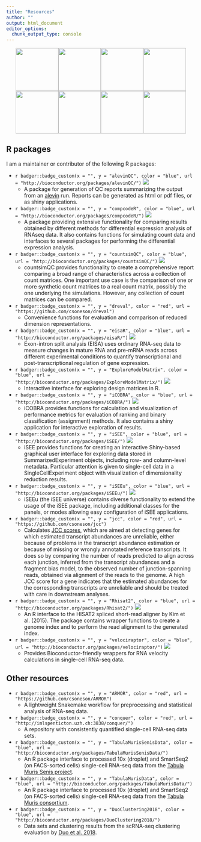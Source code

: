 ```yaml
---
title: "Resources"
author: ""
output: html_document
editor_options: 
  chunk_output_type: console
---
```


<center>
[![](stickers/alevinQC.png){width=3cm}](https://bioconductor.org/packages/alevinQC/)[![](stickers/ARMOR.png){width=3cm}](https://github.com/csoneson/ARMOR)[![](stickers/countsimQC.png){width=3cm}](https://bioconductor.org/packages/countsimQC/)[![](stickers/eisaR.png){width=3cm}](https://bioconductor.org/packages/eisaR/)[![](stickers/emm_logo.png){width=3cm}](https://bioconductor.org/packages/ExploreModelMatrix/)[![](stickers/iCOBRA.png){width=3cm}](https://bioconductor.org/packages/iCOBRA/)[![](stickers/iSEE.png){width=3cm}](https://bioconductor.org/packages/iSEE/)[![](stickers/velociraptor_sticker.png){width=3cm}](https://bioconductor.org/packages/velociraptor/)
</center>


## R packages

I am a maintainer or contributor of the following R packages:

- `r badger::badge_custom(x = "", y = "alevinQC", color = "blue", url = "http://bioconductor.org/packages/alevinQC/")` <img src="https://bioconductor.org/shields/years-in-bioc/alevinQC.svg">
  - A package for generation of QC reports summarizing the output from an [alevin](https://salmon.readthedocs.io/en/latest/alevin.html) run. Reports can be generated as html or pdf files, or as shiny applications.
- `r badger::badge_custom(x = "", y = "compcodeR", color = "blue", url = "http://bioconductor.org/packages/compcodeR/")` <img src="https://bioconductor.org/shields/years-in-bioc/compcodeR.svg">
  - A package providing extensive functionality for comparing results obtained by different methods for differential expression analysis of RNAseq data. It also contains functions for simulating count data and interfaces to several packages for performing the differential expression analysis.
- `r badger::badge_custom(x = "", y = "countsimQC", color = "blue", url = "http://bioconductor.org/packages/countsimQC/")` <img src="https://bioconductor.org/shields/years-in-bioc/countsimQC.svg"> 
  - countsimQC provides functionality to create a comprehensive report comparing a broad range of characteristics across a collection of count matrices. One important use case is the comparison of one or more synthetic count matrices to a real count matrix, possibly the one underlying the simulations. However, any collection of count matrices can be compared.
- `r badger::badge_custom(x = "", y = "dreval", color = "red", url = "https://github.com/csoneson/dreval")`
  - Convenience functions for evaluation and comparison of reduced dimension representations.
- `r badger::badge_custom(x = "", y = "eisaR", color = "blue", url = "http://bioconductor.org/packages/eisaR/")` <img src="https://bioconductor.org/shields/years-in-bioc/eisaR.svg"> 
  - Exon-intron split analysis (EISA) uses ordinary RNA-seq data to measure
    changes in mature RNA and pre-mRNA reads across different experimental conditions
    to quantify transcriptional and post-transcriptional regulation of gene expression.
- `r badger::badge_custom(x = "", y = "ExploreModelMatrix", color = "blue", url = "http://bioconductor.org/packages/ExploreModelMatrix/")` <img src="https://bioconductor.org/shields/years-in-bioc/ExploreModelMatrix.svg"> 
  - Interactive interface for exploring design matrices in R.
- `r badger::badge_custom(x = "", y = "iCOBRA", color = "blue", url = "http://bioconductor.org/packages/iCOBRA/")` <img src="https://bioconductor.org/shields/years-in-bioc/iCOBRA.svg">
  - iCOBRA provides functions for calculation and visualization of performance metrics for evaluation of ranking and binary classification (assignment) methods. It also contains a shiny application for interactive exploration of results.
- `r badger::badge_custom(x = "", y = "iSEE", color = "blue", url = "http://bioconductor.org/packages/iSEE/")` <img src="https://bioconductor.org/shields/years-in-bioc/iSEE.svg">
  - iSEE provides functions for creating an interactive Shiny-based graphical user interface for exploring data stored in SummarizedExperiment objects, including row- and column-level metadata. Particular attention is given to single-cell data in a SingleCellExperiment object with visualization of dimensionality reduction results.
- `r badger::badge_custom(x = "", y = "iSEEu", color = "blue", url = "http://bioconductor.org/packages/iSEEu/")` <img src="https://bioconductor.org/shields/years-in-bioc/iSEEu.svg">
  - iSEEu (the iSEE universe) contains diverse functionality to extend 
    the usage of the iSEE package, including additional classes for the panels, 
    or modes allowing easy configuration of iSEE applications.
- `r badger::badge_custom(x = "", y = "jcc", color = "red", url = "https://github.com/csoneson/jcc")`
  - Calculates [JCC scores](http://www.life-science-alliance.org/content/2/1/e201800175.abstract), which are aimed at detecting genes for which estimated transcript abundances are unreliable, either because of problems in the transcript abundance estimation or because of missing or wrongly annotated reference transcripts. It does so by comparing the number of reads predicted to align across each junction, inferred from the transcript abundances and a fragment bias model, to the observed number of junction-spanning reads, obtained via alignment of the reads to the genome. A high JCC score for a gene indicates that the estimated abundances for the corresponding transcripts are unreliable and should be treated with care in downstream analyses.
- `r badger::badge_custom(x = "", y = "Rhisat2", color = "blue", url = "http://bioconductor.org/packages/Rhisat2/")` <img src="https://bioconductor.org/shields/years-in-bioc/Rhisat2.svg">
  - An R interface to the HISAT2 spliced short-read aligner by Kim et al. (2015). The package contains wrapper functions to create a genome index and to perform the read alignment to the generated index.
- `r badger::badge_custom(x = "", y = "velociraptor", color = "blue", url = "http://bioconductor.org/packages/velociraptor/")` <img src="https://bioconductor.org/shields/years-in-bioc/velociraptor.svg">
  - Provides Bioconductor-friendly wrappers for RNA velocity calculations in single-cell RNA-seq data. 

## Other resources

- `r badger::badge_custom(x = "", y = "ARMOR", color = "red", url = "https://github.com/csoneson/ARMOR")`
  - A lightweight Snakemake workflow for preprocessing and statistical analysis of RNA-seq data.
- `r badger::badge_custom(x = "", y = "conquer", color = "red", url = "http://imlspenticton.uzh.ch:3838/conquer/")`
  - A repository with consistently quantified single-cell RNA-seq data sets.
- `r badger::badge_custom(x = "", y = "TabulaMurisSenisData", color = "blue", url = "http://bioconductor.org/packages/TabulaMurisSenisData/")` 
  - An R package interface to processed 10x (droplet) and SmartSeq2 (on FACS-sorted cells) single-cell RNA-seq data from the [Tabula Muris Senis project](https://tabula-muris-senis.ds.czbiohub.org/).
- `r badger::badge_custom(x = "", y = "TabulaMurisData", color = "blue", url = "http://bioconductor.org/packages/TabulaMurisData/")` 
  - An R package interface to processed 10x (droplet) and SmartSeq2 (on FACS-sorted cells) single-cell RNA-seq data from the [Tabula Muris consortium](http://tabula-muris.ds.czbiohub.org/).
- `r badger::badge_custom(x = "", y = "DuoClustering2018", color = "blue", url = "http://bioconductor.org/packages/DuoClustering2018/")` 
  - Data sets and clustering results from the scRNA-seq clustering evaluation by [Duo et al. 2018](https://f1000research.com/articles/7-1141/v2).
